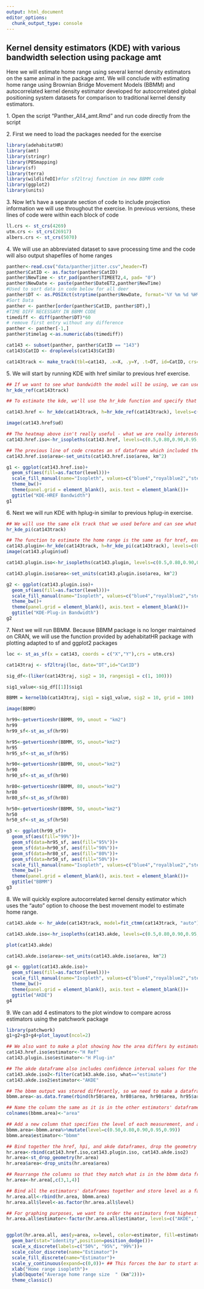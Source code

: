 ```yaml
---
output: html_document
editor_options: 
  chunk_output_type: console
---
```


## Kernel density estimators (KDE) with various bandwidth selection using package amt

Here we will estimate home range using several kernel density estimators on the same animal in the package amt. We will conclude with estimating home range using Brownian Bridge Movement Models (BBMM) and autocorrelated kernel density estimator developed for autocorrelated global positioning system datasets for comparison to traditional kernel density estimators.

1\. Open the script "Panther_All4_amt.Rmd" and run code directly from the script

2\. First we need to load the packages needed for the exercise

```r
library(adehabitatHR)
library(amt)
library(stringr)
library(PBSmapping)
library(sf)
library(terra)
library(wildlifeDI)#for sf2ltraj function in new BBMM code
library(ggplot2)
library(units)
```

3\. Now let's have a separate section of code to include projection information we will use throughout the exercise. In previous versions, these lines of code were within each block of code

```r
ll.crs <- st_crs(4269)
utm.crs <- st_crs(26917)
albers.crs <- st_crs(5070)
```

4\. We will use an abbreviated dataset to save processing time and the code will also output shapefiles of home ranges

```r
panther<-read.csv("data/pantherjitter.csv",header=T)
panther$CatID <- as.factor(panther$CatID)
panther$NewTime <- str_pad(panther$TIMEET2,4, pad= "0")
panther$NewDate <- paste(panther$DateET2,panther$NewTime)
#Used to sort data in code below for all deer
panther$DT <- as.POSIXct(strptime(panther$NewDate, format='%Y %m %d %H%M'))
#Sort Data
panther <- panther[order(panther$CatID, panther$DT),]
#TIME DIFF NECESSARY IN BBMM CODE
timediff <- diff(panther$DT)*60
# remove first entry without any difference 
panther <- panther[-1,] 
panther$timelag <-as.numeric(abs(timediff))

cat143 <- subset(panther, panther$CatID == "143")
cat143$CatID <- droplevels(cat143$CatID)

cat143track <- make_track(tbl=cat143, .x=X, .y=Y, .t=DT, id=CatID, crs=26917)

```

5\. We will start by running KDE with href similar to previous href exercise.

```r
## If we want to see what bandwidth the model will be using, we can use the following
hr_kde_ref(cat143track)

## To estimate the kde, we'll use the hr_kde function and specify that h is the reference bandwidth (h=hr_kde_ref). For this exercise, we are going to calculate 50%, 80%, 90%, 95% and 99% home ranges, so we'll specify those using the levels argument (although you can calculate any level of home range)

cat143.href <- hr_kde(cat143track, h=hr_kde_ref(cat143track), levels=c(0.5,0.80,0.90,0.95,0.99))

image(cat143.href$ud)

## The heatmap above isn't really useful - what we are really interested in are the home range isopleths (i.e. the boundaries of our different home range percentages) and the sizes of those boundaries.
cat143.href.iso<-hr_isopleths(cat143.href, levels=c(0.5,0.80,0.90,0.95,0.99))

## The previous line of code creates an sf dataframe which included the level, the area estimate, and the geometry (to be used for plotting). The default area measurement is m^2, but we are going to change it to km2 to make it easier to interpret
cat143.href.iso$area<-set_units(cat143.href.iso$area, km^2)

g1 <- ggplot(cat143.href.iso)+
  geom_sf(aes(fill=as.factor(level)))+
  scale_fill_manual(name="Isopleth", values=c("blue4","royalblue2","steelblue2", "turquoise2","yellow1"), labels=c("50%", "80", "90", "95%", "99%"))+ ## This addes a legend title, changes the colors of the isopleths and changes the labels
  theme_bw()+
  theme(panel.grid = element_blank(), axis.text = element_blank())+
  ggtitle("KDE-HREF Bandwidth")
g1
```

6\. Next we will run KDE with hplug-in similar to previous hplug-in exercise.

```r
## We will use the same elk track that we used before and can see what h values are estimated with the plug-in approach
hr_kde_pi(cat143track)

## The function to estimate the home range is the same as for href, except we change the h argument to hr_kde_pi().
cat143.plugin<-hr_kde(cat143track, h=hr_kde_pi(cat143track), levels=c(0.5,0.80,0.90,0.95,0.99))
image(cat143.plugin$ud)

cat143.plugin.iso<-hr_isopleths(cat143.plugin, levels=c(0.5,0.80,0.90,0.95,0.99))

cat143.plugin.iso$area<-set_units(cat143.plugin.iso$area, km^2)

g2 <- ggplot(cat143.plugin.iso)+
  geom_sf(aes(fill=as.factor(level)))+
  scale_fill_manual(name="Isopleth", values=c("blue4","royalblue2","steelblue2", "turquoise2","yellow1"), labels=c("50%", "80", "90", "95%", "99%"))+ ## This addes a legend title, changes the colors of the isopleths and changes the labels
  theme_bw()+
  theme(panel.grid = element_blank(), axis.text = element_blank())+
  ggtitle("KDE-Plug-in Bandwidth")
g2
```

7\. Next we will run BBMM. Because BBMM package is no longer maintained on CRAN, we will use the function provided by adehabitatHR package with plotting adapted to sf and ggplot2 packages

```r
loc <- st_as_sf(x = cat143, coords = c("X","Y"),crs = utm.crs)

cat143traj <- sf2ltraj(loc, date="DT",id="CatID")

sig_df<-(liker(cat143traj, sig2 = 10, rangesig1 = c(1, 100)))

sig1_value<-sig_df[[1]]$sig1

BBMM = kernelbb(cat143traj, sig1 = sig1_value, sig2 = 10, grid = 100)

image(BBMM)

hr99<-getverticeshr(BBMM, 99, unout = "km2")
hr99
hr99_sf<-st_as_sf(hr99)

hr95<-getverticeshr(BBMM, 95, unout="km2")
hr95
hr95_sf<-st_as_sf(hr95)

hr90<-getverticeshr(BBMM, 90, unout="km2")
hr90
hr90_sf<-st_as_sf(hr90)

hr80<-getverticeshr(BBMM, 80, unout="km2")
hr80
hr80_sf<-st_as_sf(hr80)

hr50<-getverticeshr(BBMM, 50, unout="km2")
hr50
hr50_sf<-st_as_sf(hr50)

g3 <- ggplot(hr99_sf)+
  geom_sf(aes(fill="99%"))+
  geom_sf(data=hr95_sf, aes(fill="95%"))+ 
  geom_sf(data=hr90_sf, aes(fill="90%"))+
  geom_sf(data=hr80_sf, aes(fill="80%"))+
  geom_sf(data=hr50_sf, aes(fill="50%"))+
  scale_fill_manual(name="Isopleth", values=c("blue4","royalblue2","steelblue2", "turquoise2","yellow1"))+
  theme_bw()+
  theme(panel.grid = element_blank(), axis.text = element_blank())+
  ggtitle("BBMM")
g3
```

8. We will quickly explore autocorrelated kernel density estimator which uses the "auto" option to choose the best movement model to estimate home range.

```r
cat143.akde <- hr_akde(cat143track, model=fit_ctmm(cat143track, "auto"), levels=c(0.5,0.80,0.90,0.95,0.99))

cat143.akde.iso<-hr_isopleths(cat143.akde, levels=c(0.5,0.80,0.90,0.95,0.99))

plot(cat143.akde)

cat143.akde.iso$area<-set_units(cat143.akde.iso$area, km^2)

g4 <- ggplot(cat143.akde.iso)+
  geom_sf(aes(fill=as.factor(level)))+
  scale_fill_manual(name="Isopleth", values=c("blue4","royalblue2","steelblue2", "turquoise2","yellow1"), labels=c("50%", "80", "90", "95%", "99%"))+ ## This addes a legend title, changes the colors of the isopleths and changes the labels
  theme_bw()+
  theme(panel.grid = element_blank(), axis.text = element_blank())+
  ggtitle("AKDE")
g4
```

9. We can add 4 estimators to the plot window to compare across estimators using the patchwork package

```r
library(patchwork)
g1+g2+g3+g4+plot_layout(ncol=2)
```

```r
## We also want to make a plot showing how the area differs by estimator. We'll first add labels to the href and hpi dataframes
cat143.href.iso$estimator<-"H Ref"
cat143.plugin.iso$estimator<-"H Plug-in"

## The akde dataframe also includes confidence interval values for the area estimates. We aren't going to include those for this plot, so we will filter out only the estimate values, and also add a label column
cat143.akde.iso2<-filter(cat143.akde.iso, what=="estimate")
cat143.akde.iso2$estimator<-"AKDE"

## The bbmm output was stored differently, so we need to make a dataframe that matches we we have for the other estimators. We'll first use the rbind function to store the area associated with the 3 area measurements
bbmm.area<-as.data.frame(rbind(hr50$area, hr80$area, hr90$area, hr95$area, hr99$area))

## Name the column the same as it is in the other estimators' dataframes ("area")
colnames(bbmm.area)<-"area"

## Add a new column that specifies the level of each measurement, and a label column 
bbmm.area<-bbmm.area%>%mutate(level=c(0.50,0.80,0.90,0.95,0.99))
bbmm.area$estimator<-"bbmm"

## Bind together the href, hpi, and akde dataframes, drop the geometry and units from the resulting dataframe
hr.area<-rbind(cat143.href.iso,cat143.plugin.iso, cat143.akde.iso2)
hr.area<-st_drop_geometry(hr.area)
hr.area$area<-drop_units(hr.area$area)

## Rearrange the columns so that they match what is in the bbmm data frame(area, level, estimator)
hr.area<-hr.area[,c(3,1,4)]

## Bind all the estimators' dataframes together and store level as a factor
hr.area.all<-rbind(hr.area, bbmm.area)
hr.area.all$level<-as.factor(hr.area.all$level)

## For graphing purposes, we want to order the estimators from highest estimate to lowest estimate. There are better ways to do this, but for the sake of time we are going to look at the values and manually re-order them
hr.area.all$estimator<-factor(hr.area.all$estimator, levels=c("AKDE", "H Ref", "bbmm", "H Plug-in"))


ggplot(hr.area.all, aes(y=area, x=level, color=estimator, fill=estimator))+
  geom_bar(stat="identity",position=position_dodge())+
  scale_x_discrete(labels=c("50%", "95%", "99%"))+
  scale_color_discrete(name="Estimator")+
  scale_fill_discrete(name="Estimator")+
  scale_y_continuous(expand=c(0,0))+ ## This forces the bar to start at 0. ggplot normally has a space before 0 which I find annoying
  xlab("Home range isopleth")+
  ylab(bquote("Average home range size  " (km^2)))+
  theme_classic()
```
